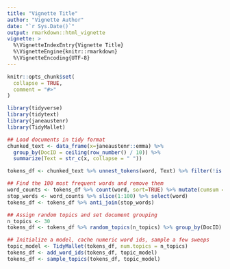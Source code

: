 ```yaml
---
title: "Vignette Title"
author: "Vignette Author"
date: "`r Sys.Date()`"
output: rmarkdown::html_vignette
vignette: >
  %\VignetteIndexEntry{Vignette Title}
  %\VignetteEngine{knitr::rmarkdown}
  %\VignetteEncoding{UTF-8}
---
```


```r
knitr::opts_chunk$set(
  collapse = TRUE,
  comment = "#>"
)

library(tidyverse)
library(tidytext)
library(janeaustenr)
library(TidyMallet)

## Load documents in tidy format
chunked_text <- data_frame(x=janeaustenr::emma) %>% 
  group_by(DocID = ceiling(row_number() / 10)) %>%
  summarize(Text = str_c(x, collapse = " "))

tokens_df <- chunked_text %>% unnest_tokens(word, Text) %>% filter(!is.na(word))

## Find the 100 most frequent words and remove them
word_counts <- tokens_df %>% count(word, sort=TRUE) %>% mutate(cumsum = cumsum(n)) %>% mutate(percent = cumsum / nrow(tokens_df))
stop_words <- word_counts %>% slice(1:100) %>% select(word)
tokens_df <- tokens_df %>% anti_join(stop_words)

## Assign random topics and set document grouping
n_topics <- 30
tokens_df <- tokens_df %>% random_topics(n_topics) %>% group_by(DocID)

## Initialize a model, cache numeric word ids, sample a few sweeps
topic_model <- TidyMallet(tokens_df, num.topics = n_topics)
tokens_df <- add_word_ids(tokens_df, topic_model)
tokens_df <- sample_topics(tokens_df, topic_model)


```
